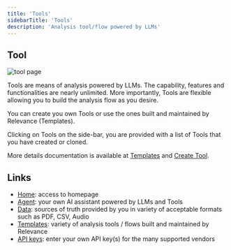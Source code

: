 ```yaml
---
title: 'Tools'
sidebarTitle: 'Tools'
description: 'Analysis tool/flow powered by LLMs'
---
```


## Tool
![tool page](/images/get-started/tools.png)

Tools are means of analysis powered by LLMs. 
The capability, features and functionalities are nearly unlimited.
More importantly, Tools are flexible allowing you to build the analysis flow as you desire.

You can create you own Tools or use the ones built and maintained by Relevance (Templates).

Clicking on Tools on the side-bar, you are provided with a list of Tools that you have 
created or cloned.

More details documentation is available at [Templates](/templates/introduction) and [Create Tool](/custom-tools/create-a-tool).

## Links
* [Home](/get-started/key-concepts/home): access to homepage
* [Agent](/get-started/key-concepts/agent): your own AI assistant powered by LLMs and Tools
* [Data](/get-started/key-concepts/data): sources of truth provided by you in variety of acceptable formats such as PDF, CSV, Audio
* [Templates](/get-started/key-concepts/templates): variety of analysis tools / flows built and maintained by Relevance
* [API keys](/get-started/key-concepts/api-keys): enter your own API key(s) for the many supported vendors 